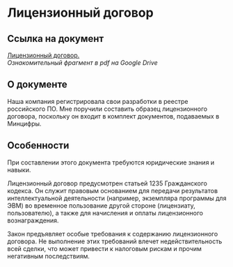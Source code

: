 # Лицензионный договор

## Ссылка на документ

[Лицензионный договор.](#)  
*Ознакомительный фрагмент в pdf на Google Drive*

## О документе

Наша компания регистрировала свои разработки в реестре российского ПО. Мне поручили составить образец лицензионного договора, поскольку он входит в комплект документов, подаваемых в Минцифры.

## Особенности

При составлении этого документа требуются юридические знания и навыки.

Лицензионный договор предусмотрен статьей 1235 Гражданского кодекса. Он служит правовым основанием для передачи результатов интеллектуальной деятельности (например, экземпляра программы для ЭВМ) во временное пользование другой стороне (лицензиату, пользователю), а также для начисления и оплаты лицензионного вознаграждения.

Закон предъявляет особые требования к содержанию лицензионного договора. Не выполнение этих требований влечет недействительность всей сделки, что может привести к налоговым рискам и прочим негативным последствиям.
